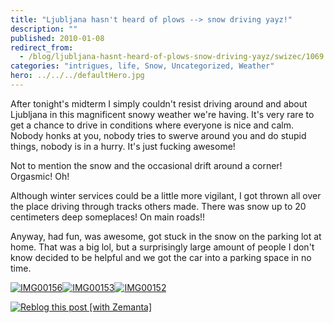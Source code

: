 ```yaml
---
title: "Ljubljana hasn't heard of plows --> snow driving yayz!"
description: ""
published: 2010-01-08
redirect_from:
  - /blog/ljubljana-hasnt-heard-of-plows-snow-driving-yayz/swizec/1069
categories: "intrigues, life, Snow, Uncategorized, Weather"
hero: ../../../defaultHero.jpg
---
```


After tonight's midterm I simply couldn't resist driving around and about Ljubljana in this magnificent snowy weather we're having. It's very rare to get a chance to drive in conditions where everyone is nice and calm. Nobody honks at you, nobody tries to swerve around you and do stupid things, nobody is in a hurry. It's just fucking awesome!

Not to mention the snow and the occasional drift around a corner! Orgasmic! Oh!

Although winter services could be a little more vigilant, I got thrown all over the place driving through tracks others made. There was snow up to 20 centimeters deep someplaces! On main roads!!

Anyway, had fun, was awesome, got stuck in the snow on the parking lot at home. That was a big lol, but a surprisingly large amount of people I don't know decided to be helpful and we got the car into a parking space in no time.

[![IMG00156](http://swizec.com/blog/wp-content/uploads/2010/01/IMG00156.jpg "IMG00156")](http://swizec.com/blog/wp-content/uploads/2010/01/IMG00156.jpg)[![IMG00153](http://swizec.com/blog/wp-content/uploads/2010/01/IMG00153.jpg "IMG00153")](http://swizec.com/blog/wp-content/uploads/2010/01/IMG00153.jpg)[![IMG00152](http://swizec.com/blog/wp-content/uploads/2010/01/IMG00152.jpg "IMG00152")](http://swizec.com/blog/wp-content/uploads/2010/01/IMG00152.jpg)

[![Reblog this post [with Zemanta]](http://img.zemanta.com/reblog_e.png?x-id=87c0cdc9-629f-4974-91db-5b1a8a7e985f)](http://reblog.zemanta.com/zemified/87c0cdc9-629f-4974-91db-5b1a8a7e985f/ "Reblog this post [with Zemanta]")
